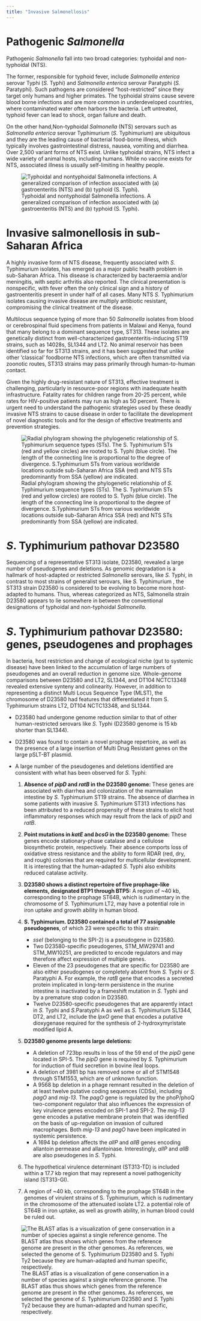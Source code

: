```yaml
---
title: "Invasive Salmonellosis"
---
```


# Pathogenic *Salmonella*

Pathogenic *Salmonella* fall into two broad categories: typhoidal and non-typhoidal (NTS). 

The former, responsible for typhoid fever, include *Salmonella enterica* serovar
Typhi (*S.* Typhi) and *Salmonella enterica* serovar Paratyphi (*S.* Paratyphi).
Such pathogens are considered "host-restricted" since they target only humans and 
higher primates. The typhoidal strains cause severe blood borne infections and are 
more common in underdeveloped countries, where contaminated water often harbors 
the bacteria. Left untreated, typhoid fever can lead to shock, organ failure and death.

On the other hand,Non-typhoidal *Salmonella* (NTS) serovars such as
*Salmonella enterica* serovar Typhimurium (*S.* Typhimurium) are ubiquitous and
they  are the 
leading cause of bacterial food-borne illness, which typically involves 
gastrointestinal distress, nausea, vomiting and diarrhea.
Over 2,500 variant forms of NTS exist. Unlike typhoidal strains, NTS infect a wide
variety of animal hosts, including humans.
While no vaccine exists for NTS, associated illness is usually self-limiting in 
healthy people.

![Typhoidal and nontyphoidal Salmonella infections. A generalized comparison of infection associated with (a) gastroenteritis (NTS) and (b) typhoid (S. Typhi).](img/Typhoidal_NTS.png)

# Invasive salmonellosis in sub-Saharan Africa

A highly invasive form of NTS disease, frequently associated with *S.* Typhimurium 
isolates, has emerged as a major public health problem in sub-Saharan Africa. 
This disease is characterized by bacteraemia and/or meningitis, with septic arthritis
also reported. The clinical presentation is nonspecific, with fever often the only 
clinical sign and a history of gastroenteritis present in under half of all cases.
Many NTS *S.* Typhimurium isolates causing invasive disease are multiply antibiotic 
resistant, compromising the clinical treatment of the disease.

Multilocus sequence typing of more than 50 *Salmonella* isolates from blood or 
cerebrospinal fluid specimens from patients in Malawi and Kenya, found that many 
belong to a dominant sequence type, ST313.
These isolates are genetically distinct from well-characterized gastroenteritis-inducing 
ST19 strains, such as 14028s, SL1344 and LT2.
No animal reservoir has been identified so far for ST313 strains, and it has been
suggested that unlike other ‘classical’ foodborne NTS infections, which are often 
transmitted via zoonotic routes, ST313 strains may pass primarily through 
human-to-human contact.

Given the highly drug-resistant nature of ST313, effective treatment is challenging, 
particularly in resource-poor regions with inadequate health infrastructure.
Fatality rates for children range from 20-25 percent, while rates for HIV-positive 
patients may run as high as 50 percent.
There is urgent need to understand the pathogenic strategies used by these deadly 
invasive NTS strains to cause disease in order to facilitate the development of
novel diagnostic tools and for the design of effective treatments and prevention
strategies. 

![Radial phylogram showing the phylogenetic relationship of *S.* Typhimurium sequence types (STs). The S. Typhimurium STs (red and yellow circles) are rooted to S. Typhi (blue circle). The length of the connecting line is proportional to the degree of divergence. S.Typhimurium STs from various worldwide locations outside sub-Saharan Africa SSA (red) and NTS STs predominantly from SSA (yellow) are indicated.](img/D23580_tree.png)

# *S*. Typhimurium pathovar D23580

Sequencing of a representative ST313 isolate, D23580, revealed a large number of 
pseudogenes and deletions. As genomic degradation is a hallmark of host-adapted 
or restricted *Salmonella* serovars, like *S.* Typhi, in contrast to most strains of 
generalist serovars, like *S.* Typhimurium , the ST313 strain D23580 is considered
to be evolving to become more host-adapted to humans.
Thus, whereas categorized as NTS, Salmonella strain D23580 appears to lie somewhere 
in between the conventional designations of typhoidal and non-typhoidal *Salmonella*.

# *S*. Typhimurium pathovar D23580: genes, pseudogenes and prophages

In bacteria, host restriction and change of ecological niche (gut to systemic
disease) have been linked to the accumulation of large numbers of pseudogenes and 
an overall reduction in genome size. 
Whole-genome comparisons between D23580 and LT2, SL1344, and DT104 NCTC13348 revealed 
extensive synteny and colinearity. However, in addition to representing a distinct 
Multi Locus Sequence Type (MLST), the chromosome of D23580 had features that
differentiated it from S. Typhimurium strains LT2, DT104 NCTC13348, and SL1344.

- D23580 had undergone genome reduction similar to that of other
  human-restricted 
  serovars like *S.* Typhi (D23580 genome is 15 kb shorter than SL1344).
- D23580 was found to contain a novel prophage repertoire, as well as the presence 
  of a large insertion of Multi Drug Resistant genes on the large pSLT-BT plasmid. 
- A large number of the pseudogenes and deletions identified are consistent with
  what has been observed for *S.* Typhi:

    1) **Absence of *pipD* and *ratB* in the D23580 genome:** These genes are
    associated with diarrhea and colonization of the mammalian
    intestine by *S.* Typhimurium ST19 strains. The absence of diarrhea in some
    patients with invasive *S.* Typhimurium ST313 infections has been attributed
    to a reduced propensity of these strains to elicit host inflammatory responses
    which may result from the lack of *pipD* and *ratB*.

    2) **Point mutations in  *katE* and *bcsG* in the D23580 genome:** These
    genes encode stationary-phase catalase and a cellulose biosynthetic
    protein, respectively. Their absence comports loss of oxidative stress resistance 
    and the ability to form RDAR (red, dry, and rough) colonies that are required for 
    multicellular development. It is interesting that the human-adapted *S.* Typhi 
    also exhibits reduced catalase activity.

    3) **D23580 shows a distinct repertoire of five prophage-like elements,
    designated BTP1 through BTP5:** A region of ~40 kb,
    corresponding to the prophage ST64B, which is rudimentary
    in the chromosome of *S.* Typhimurium LT2, may have a potential role in iron
    uptake and growth ability in human blood.

    4) **S. Typhimurium. D23580 contained a total of 77
      assignable pseudogenes**, of which 23 were specific to this strain:

        - *sseI* (belonging to the SPI-2) is a pseudogene in D23580.
        - Two D23580-specific pseudogenes, STM_MW29741 and STM_MW10251, are predicted
          to encode regulators and may therefore affect expression of multiple genes. 
        - Eleven of the 23 pseudogenes that are specific for D23580 are also either pseudogenes
          or completely absent from *S.* Typhi or *S.* Paratyphi A. For example, the *ratB* gene 
          that encodes a secreted protein implicated in long-term persistence in the murine 
          intestine is inactivated by a frameshift mutation in *S.* Typhi and by a premature 
          stop codon in D23580.
        - Twelve D23580-specific pseudogenes that are apparently intact in *S.* Typhi and 
          *S.*Paratyphi A as well as *S.* Typhimurium SL1344, DT2, and LT2, include the
          *lpxO* gene that encodes a putative dioxygenase required for the synthesis
          of 2-hydroxymyristate modified lipid A.

    5) **D23580 genome presents large deletions:**
        - A deletion of 723bp results in loss of the 59 end of the *pipD* gene
          located in SPI-5. 
          The *pipD* gene is required by *S.* Typhimurium for induction of fluid
          secretion in bovine ileal loops.
        - A deletion of 3981 bp has removed some or all of STM1548 through STM1553,
          which are of unknown function. 
        - A 9568 bp deletion in a phage remnant resulted in the deletion of at
          least twelve putative coding sequences (CDSs), including *pagO* and
          *mig-13*. The *pagO* gene is regulated by the phoP/phoQ two-component
          regulator that also influences the expression of key virulence 
          genes encoded on SPI-1 and SPI-2. The *mig-13* gene encodes a putative
          membrane protein that was identified on the basis of up-regulation on
          invasion of cultured macrophages. 
          Both *mig-13* and *pagO* have been implicated in systemic persistence.
        - A 1694 bp deletion affects the *allP* and *allB* genes encoding allantoin 
          permease and allantoinase. Interestingly, *allP* and *allB* are also
          pseudogenes in *S.* Typhi.

    6)  The hypothetical virulence determinant (ST313-TD) is included within a 17.7 kb 
    region that may represent a novel pathogenicity island (ST313-GI).
    
    7) A region of ~40 kb, corresponding to the prophage ST64B in the genomes of
    virulent strains of S. Typhimurium, which is rudimentary in the chromosome of the 
    attenuated isolate LT2. a potential role of ST64B in iron uptake, as well as growth 
    ability, in human blood could be ruled out.


![The BLAST atlas is a visualization of gene conservation in a number of species against a single reference genome. The BLAST atlas thus shows which genes from the reference genome are present in the other genomes. As references, we selected the genome of *S.* Typhimurium D23580 and *S.* Typhi Ty2 because they are human-adapted and human specific, respectively.](img/D23580_BLAST.png)







